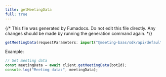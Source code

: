 ```yaml
---
title: getMeetingData
full: true
---
```


{/* This file was generated by Fumadocs. Do not edit this file directly. Any changes should be made by running the generation command again. */}



```typescript
getMeetingData(requestParameters: import("@meeting-baas/sdk/api/default-api").DefaultApiGetMeetingDataRequest, options: RawAxiosRequestConfig): Promise<any>
```


<Callout type="info">
  Example:
  
  ```typescript
  // Get meeting data
const meetingData = await client.getMeetingData(botId);
console.log("Meeting data:", meetingData);
  ```
</Callout>

